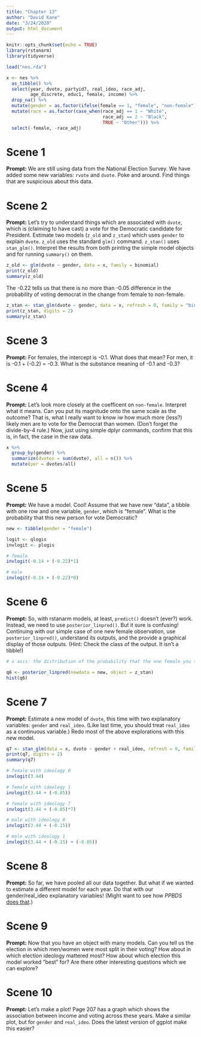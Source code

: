 ```yaml
---
title: "Chapter 13"
author: "David Kane"
date: "3/24/2020"
output: html_document
---
```


```r
knitr::opts_chunk$set(echo = TRUE)
library(rstanarm)
library(tidyverse)

load("nes.rda")

x <- nes %>% 
  as_tibble() %>% 
  select(year, dvote, partyid7, real_ideo, race_adj, 
         age_discrete, educ1, female, income) %>% 
  drop_na() %>% 
  mutate(gender = as.factor(ifelse(female == 1, "female", "non-female"))) %>% 
  mutate(race = as.factor(case_when(race_adj == 1 ~ "White",
                                    race_adj == 2 ~ "Black",
                                    TRUE ~ "Other"))) %>% 
  select(-female, -race_adj)
```



# Scene 1

**Prompt:** We are still using data from the National Election Survey. We have added some new variables: `rvote` and `dvote`. Poke and around. Find things that are suspicious about this data.

# Scene 2

**Prompt:** Let's try to understand things which are associated with `dvote`, which is (claiming to have cast) a vote for the Democratic candidate for President. Estimate two models (`z_old` and `z_stan`) which uses `gender` to explain `dvote`. `z_old` uses the standard `glm()` command. `z_stan()` uses `stan_glm()`. Interpret the results from both printing the simple model objects and for running `summary()` on them.

```r
z_old <- glm(dvote ~ gender, data = x, family = binomial)
print(z_old)
summary(z_old)
```

The -0.22 tells us that there is no more than -0.05 difference in the probability of voting democrat in the change from female to non-female. 


```r
z_stan <- stan_glm(dvote ~ gender, data = x, refresh = 0, family = "binomial")
print(z_stan, digits = 2)
summary(z_stan)
```


# Scene 3

**Prompt:** For females, the intercept is -0.1. What does that mean? For men, it is -0.1 + (-0.2) = -0.3. What is the substance meaning of -0.1 and -0.3? 


# Scene 4

**Prompt:** Let's look more closely at the coefficent on `non-female`. Interpret what it means. Can you put its magnitude onto the same scale as the outcome? That is, what I really want to know iw how much more (less?) likely men are to vote for the Democrat than women.  (Don't forget the divide-by-4 rule.) Now, just using simple dplyr commands, confirm that this is, in fact, the case in the raw data.

```r
x %>%
  group_by(gender) %>%
  summarize(dvotes = sum(dvote), all = n()) %>%
  mutate(per = dvotes/all)
```


# Scene 5

**Prompt:** We have a model. Cool! Assume that we have new "data", a tibble with one row and one variable, `gender`, which is "female". What is the probability that this new person for vote Democratic?

```r
new <- tibble(gender = "female")
```

```r
logit <- qlogis
invlogit <- plogis

# female
invlogit(-0.14 + (-0.22)*1)

# male
invlogit(-0.14 + (-0.22)*0)
```


# Scene 6

**Prompt:** So, with rstanarm models, at least, `predict()` doesn't (ever?) work. Instead, we need to use `posterior_linpred()`. But it sure is confusing! Continuing with our simple case of one new female observation, use `posterior_linpred()`, understand its outputs, and the provide a graphical display of those outputs. (Hint: Check the class of the output. It isn't a tibble!)

```r

# x axis: the distribution of the probability that the one female you select is going to vote democratic

q6 <- posterior_linpred(newdata = new, object = z_stan)
hist(q6)
```


# Scene 7

**Prompt:** Estimate a new model of `dvote`, this time with two explanatory variables: `gender` and `real_ideo`. (Like last time, you should treat `real_ideo` as a continuous variable.) Redo most of the above explorations with this new model.

```r
q7 <- stan_glm(data = x, dvote ~ gender + real_ideo, refresh = 0, family = "binomial")
print(q7, digits = 2)
summary(q7)
```
```r
# female with ideology 0
invlogit(3.44)

# female with ideology 1
invlogit(3.44 + (-0.85))

# female with ideology 7
invlogit(3.44 + (-0.85)*7)

# male with ideology 0
invlogit(3.44 + (-0.15))

# male with ideology 1
invlogit(3.44 + (-0.15) + (-0.85))
```


# Scene 8

**Prompt:** So far, we have pooled all our data together. But what if we wanted to estimate a different model for each year. Do that with our gender/real_ideo explanatory variables! (Might want to see how *PPBDS* [does that](https://davidkane9.github.io/PPBDS/13-classification.html#fitting-many-models-using-map-1).)

# Scene 9

**Prompt:** Now that you have an object with many models. Can you tell us the election in which men/women were most split in their voting? How about in which election ideology mattered most? How about which election this model worked "best" for? Are there other interesting questions which we can explore?

# Scene 10

**Prompt:** Let's make a plot! Page 207 has a graph which shows the association between income and voting across these years. Make a similar plot, but for `gender` and `real_ideo`. Does the latest version of ggplot make this easier?


